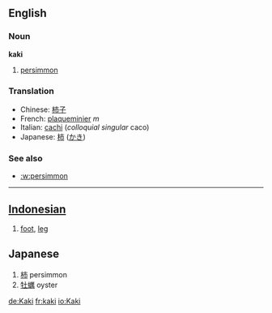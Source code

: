 ==English==
===Noun===
'''kaki'''

# [[persimmon]]

===Translation===
*Chinese: [[柿子]]
*French: [[plaqueminier]] ''m''
*Italian: [[cachi]] (''colloquial singular'' caco)
*Japanese: [[柿]] ([[かき]])

===See also===
*[[:w:persimmon]]

----

== [[Indonesian]] ==

# [[foot]], [[leg]]


== Japanese ==
#[[柿]] persimmon
#[[牡蠣]] oyster

[[de:Kaki]]
[[fr:kaki]]
[[io:Kaki]]
